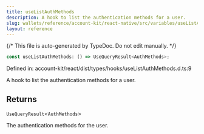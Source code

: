 ```yaml
---
title: useListAuthMethods
description: A hook to list the authentication methods for a user.
slug: wallets/reference/account-kit/react-native/src/variables/useListAuthMethods
layout: reference
---
```


{/* This file is auto-generated by TypeDoc. Do not edit manually. */}

```ts
const useListAuthMethods: () => UseQueryResult<AuthMethods>;
```

Defined in: account-kit/react/dist/types/hooks/useListAuthMethods.d.ts:9

A hook to list the authentication methods for a user.

## Returns

`UseQueryResult`\<`AuthMethods`>

The authentication methods for the user.
